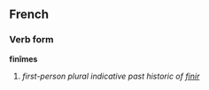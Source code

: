 ==French==
===Verb form===
'''finîmes'''

# ''first-person plural indicative past historic of [[finir]]''